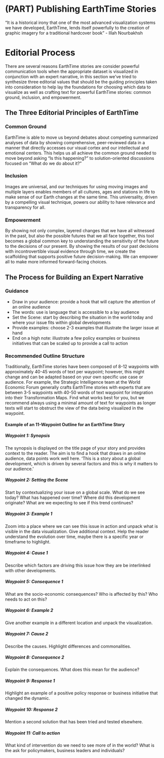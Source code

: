 # (PART) Publishing EarthTime Stories {-} 

"It is a historical irony that one of the most advanced visualization systems we have developed, EarthTime, lends itself powerfully to the creation of graphic imagery for a traditional hardcover book" - Illah Nourbakhsh

# Editorial Process {#editorial-process}

There are several reasons EarthTime stories are consider powerful communication tools when the appropriate dataset is visualized in conjunction with an expert narrative, in this section we’ve tried to synthesize three editorial values that should be the guiding principles taken into consideration to help lay the foundations for choosing which data to visualize as well as crafting text for powerful EarthTime stories: common ground, inclusion, and empowerment. 

## The Three Editorial Principles of EarthTime

### Common Ground {-}

EarthTime is able to move us beyond debates about competing summarized analyses of data by showing comprehensive, peer-reviewed data in a manner that directly accesses our visual cortex and our intellectual and emotional centers. This helps us all achieve the common ground needed to move beyond asking “Is this happening?” to solution-oriented discussions focused on “What do we do about it?”

### Inclusion {-}

Images are universal, and our techniques for using moving images and multiple layers enables members of all cultures, ages and stations in life to make sense of our Earth changes at the same time. This universality, driven by a compelling visual technique, powers our ability to have relevance and transparency for all.

### Empowerment {-}

By showing not only complex, layered changes that we have all witnessed in the past, but also the possible futures that we all face together, this tool becomes a global common key to understanding the sensitivity of the future to the decisions of our present. By showing the results of our past decisions with incontrovertible visual evidence through time, we create the scaffolding that supports positive future decision-making. We can empower all to make more informed forward-facing choices.

## The Process for Building an Expert Narrative

### Guidance {-}

* Draw in your audience: provide a hook that will capture the attention of an online audience 
* The words: use is language that is accessible to a lay audience
* Set the Scene: start by describing the situation in the world today and where your issue fits within global developments
* Provide examples: choose 2-3 examples that illustrate the larger issue at hand
* End on a high note: illustrate a few policy examples or business initiatives that can be scaled up to provide a call to action

### Recommended Outline Structure {-}

Traditionally, EarthTime stories have been composed of 8-12 waypoints with approximately 40-45 words of text per waypoint; however, this might change and can be adapted based on your own specific use case or audience. For example, the Strategic Intelligence team at the World Economic Forum generally crafts EarthTime stories with experts that are between 3-5 waypoints with 40-50 words of text waypoint for integration into their Transformation Maps. Find what works best for you, but we recommend always using a minimal amount of text for waypoints as longer texts will start to obstruct the view of the data being visualized in the waypoint.

#### Example of an 11-Waypoint Outline for an EarthTime Story {-}

##### Waypoint 1: Synopsis {-}

The synopsis is displayed on the title page of your story and provides context to the reader. The aim is to find a hook that draws in an online audience, data points work well here.  ‘This is a story about a global development, which is driven by several factors and this is why it matters to our audience.’

##### Waypoint 2: Setting the Scene {-}
	
Start by contextualizing your issue on a global scale. What do we see today? What has happened over time? Where did this development originate? What are we expecting to see if this trend continues?

##### Waypoint 3: Example 1 {-}
	
Zoom into a place where we can see this issue in action and unpack what is visible in the data visualization. Give additional context. Help the reader understand the evolution over time, maybe there is a specific year or timeframe to highlight. 

##### Waypoint 4: Cause 1 {-}
	
Describe which factors are driving this issue how they are be interlinked with other developments.  

##### Waypoint 5: Consequence 1 {-}

What are the socio-economic consequences? Who is affected by this? Who needs to act on this?

##### Waypoint 6: Example 2 {-}
	
Give another example in a different location and unpack the visualization. 

##### Waypoint 7: Cause 2 {-}
	
Describe the causes. Highlight differences and commonalities.

##### Waypoint 8: Consequence 2 {-}
	
Explain the consequences. What does this mean for the audience?

##### Waypoint 9: Response 1 {-}
	
Highlight an example of a positive policy response or business initiative that changed the dynamic. 

##### Waypoint 10: Response 2 {-}
	
Mention a second solution that has been tried and tested elsewhere. 

##### Waypoint 11: Call to action {-}
	
What kind of intervention do we need to see more of in the world? What is the ask for policymakers, business leaders and individuals?